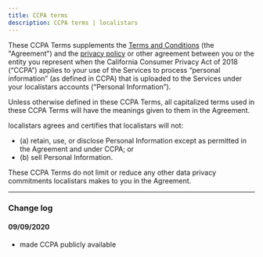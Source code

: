 ```yaml
---
title: CCPA terms
description: CCPA terms | localistars
---
```


These CCPA Terms supplements the [Terms and Conditions](/terms) (the "Agreement") and the [privacy policy](/privacy) or other agreement between you or the entity you represent when the California Consumer Privacy Act of 2018 (“CCPA”) applies to your use of the Services to process “personal information” (as defined in CCPA) that is uploaded to the Services under your localistars accounts (“Personal Information”).

Unless otherwise defined in these CCPA Terms, all capitalized terms used in these CCPA Terms will have the meanings given to them in the Agreement.

localistars agrees and certifies that localistars will not:
- (a) retain, use, or disclose Personal Information except as permitted in the Agreement and under CCPA; or
- (b) sell Personal Information.

These CCPA Terms do not limit or reduce any other data privacy commitments localistars makes to you in the Agreement.

------------

### Change log

#### 09/09/2020

- made CCPA publicly available
